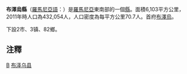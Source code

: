 {{unreferenced|time=2011-05-15T04:10:00+00:00}}
{{Romanian counties infobox
|name=Buzău
|map=Buzau.png
|coa=Actual Buzău county CoA.png
|Historic region=Greater Wallachia
|lDevelopment region=[[Sud-Est_(development_region)|Sud-Est]]
|capital=Buzău
|ind=BZ
|population=496,214
|asof=2002
|density=81
|area=6,103
|webc=http://www.cjbuzau.ro/
|webp=http://www.prefecturabuzau.ro/
|telpref=38}}
'''布澤烏縣'''（[[羅馬尼亞語|羅馬尼亞語]]：'''{{lang|ro|Judeţul Buzău}}'''）是[[羅馬尼亞|羅馬尼亞]]東南部的一個[[羅馬尼亞行政區劃|縣]]。面積6,103平方公里，2011年時人口為432,054人，人口密度為每平方公里70.7人。首府[[布澤烏|布澤烏]]。

下設2市、3镇、82鄉。

==注釋==
{{reflist}}

{{羅馬尼亞行政區劃}}
{{Buzău County}}

[[Category:罗马尼亚行政区划|B]]
[[Category:布泽乌县|]]
